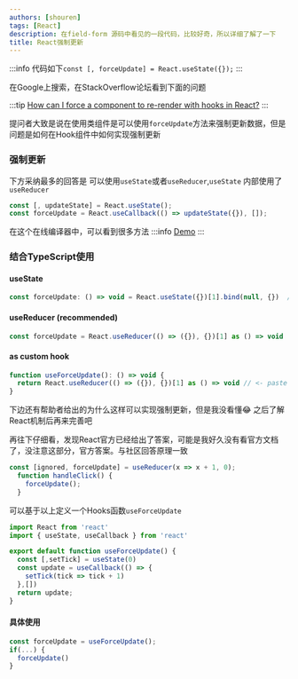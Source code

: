 ```yaml
---
authors: [shouren]
tags: [React]
description: 在field-form 源码中看见的一段代码，比较好奇，所以详细了解了一下
title: React强制更新
---
```

:::info 代码如下`const [, forceUpdate] = React.useState({});`
:::


在Google上搜索，在StackOverflow论坛看到下面的问题

:::tip
[How can I force a component to re-render with hooks in React?](https://stackoverflow.com/questions/53215285/how-can-i-force-a-component-to-re-render-with-hooks-in-react)
:::

提问者大致是说在使用类组件是可以使用`forceUpdate`方法来强制更新数据，但是问题是如何在Hook组件中如何实现强制更新
<!--truncate-->

### 强制更新

下方采纳最多的回答是 可以使用`useState`或者`useReducer`,`useState` 内部使用了`useReducer`
```javascript
const [, updateState] = React.useState();
const forceUpdate = React.useCallback(() => updateState({}), []);
```

在这个在线编译器中，可以看到很多方法
:::info
[Demo](https://codesandbox.io/s/useforceupdate-hook-sd8xi)
:::

### 结合TypeScript使用

#### useState

```javascript
const forceUpdate: () => void = React.useState({})[1].bind(null, {})  // see NOTE below
```

#### useReducer (recommended)
```javascript
const forceUpdate = React.useReducer(() => ({}), {})[1] as () => void
```

#### as custom hook
```javascript
function useForceUpdate(): () => void {
  return React.useReducer(() => ({}), {})[1] as () => void // <- paste here
}
```

下边还有帮助者给出的为什么这样可以实现强制更新，但是我没看懂&#x1f602; 之后了解React机制后再来完善吧


再往下仔细看，发现React官方已经给出了答案，可能是我好久没有看官方文档了，没注意这部分，官方答案。与社区回答原理一致
```javascript
const [ignored, forceUpdate] = useReducer(x => x + 1, 0);
  function handleClick() {
    forceUpdate();
  }
```

可以基于以上定义一个Hooks函数`useForceUpdate`

```javascript
import React from 'react'
import { useState, useCallback } from 'react'

export default function useForceUpdate() {
  const [,setTick] = useState(0)
  const update = useCallback(() => {
    setTick(tick => tick + 1)
  },[])
  return update;
}
```

#### 具体使用

```javascript
const forceUpdate = useForceUpdate();
if(...) {
  forceUpdate()
}
```






